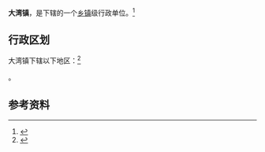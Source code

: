 {{中国乡级行政区|53/06/27/105/000}}

'''大湾镇'''，是{{PRC admin/fullname|53/06/27/105/000|3}}下辖的一个[[乡镇|乡镇]]级行政单位。<ref>{{PRC admin/ref sgc|{{PRC admin/parent|53/06/27/105/000}}}}</ref>

== 行政区划 ==

大湾镇下辖以下地区：<ref>{{PRC admin/ref sgc|53/06/27/105/000}}</ref>

{{PRC admin/children|53/06/27/105/000}}。

== 参考资料 ==

{{reflist}}

{{行政区划小作品}}
{{PRC admin/navcat|53/06/27/105/000}}
